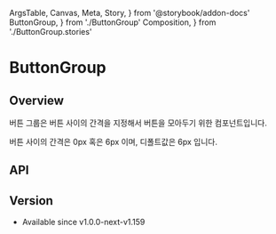  ArgsTable,
  Canvas,
  Meta,
  Story,
} from '@storybook/addon-docs'
  ButtonGroup,
} from './ButtonGroup'
  Composition,
} from './ButtonGroup.stories'

# ButtonGroup

## Overview

버튼 그룹은 버튼 사이의 간격을 지정해서 버튼을 모아두기 위한 컴포넌트입니다.

버튼 사이의 간격은 0px 혹은 6px 이며, 디폴트값은 6px 입니다.

<Canvas>
  <Story id="components-buttongroup--playground" />
</Canvas>

## API

<ArgsTable of={ButtonGroup} />

## Version

- Available since v1.0.0-next-v1.159
